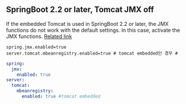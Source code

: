 ## SpringBoot 2.2 or later, Tomcat JMX off

If the embedded Tomcat is used in SpringBoot 2.2 or later, the JMX functions do not work with the default settings. In this case, activate the JMX functions. [Related link](https://github.com/spring-projects/spring-boot/wiki/Spring-Boot-2.2-Release-Notes#jmx-now-disabled-by-default)

```properties title='application.properties'
spring.jmx.enabled=true
server.tomcat.mbeanregistry.enabled=true # tomcat embedded인 경우 #
```

```yml title='application.yml'
spring:
  jmx:
    enabled: true
server:
  tomcat:
    mbeanregistry:
      enabled: true #tomcat embedded
```

